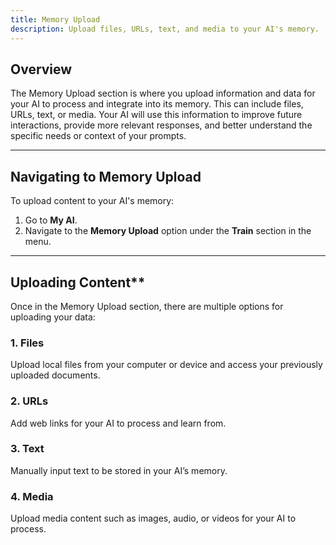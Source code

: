 ```yaml
---
title: Memory Upload
description: Upload files, URLs, text, and media to your AI's memory.
---
```


## Overview

The Memory Upload section is where you upload information and data for your AI to process and integrate into its memory. This can include files, URLs, text, or media. Your AI will use this information to improve future interactions, provide more relevant responses, and better understand the specific needs or context of your prompts.

---
## Navigating to Memory Upload

To upload content to your AI's memory:
1. Go to **My AI**.
2. Navigate to the **Memory Upload** option under the **Train** section in the menu.

---
## Uploading Content**

Once in the Memory Upload section, there are multiple options for uploading your data:

### 1. Files
Upload local files from your computer or device and access your previously uploaded documents.

### 2. URLs
Add web links for your AI to process and learn from.

### 3. Text
Manually input text to be stored in your AI’s memory.

### 4. Media
Upload media content such as images, audio, or videos for your AI to process.


